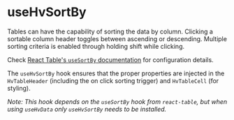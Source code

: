 

<Meta
  of={TableHooksStories}
  title="Visualizations/Table/Table Hooks/useHvSortBy"
/>

# useHvSortBy

Tables can have the capability of sorting the data by column. Clicking a sortable column header toggles between ascending or descending. Multiple sorting criteria
is enabled through holding shift while clicking.

Check [React Table's `useSortBy` documentation](https://react-table-v7-docs.netlify.app/docs/api/useSortBy) for configuration details.

The `useHvSortBy` hook ensures that the proper properties are injected in the `HvTableHeader` (including the on click sorting trigger) and `HvTableCell` (for styling).

_Note: This hook depends on the `useSortBy` hook from `react-table`, but when using `useHvData` only `useHvSortBy` needs to be installed._

<Canvas of={TableHooksStories.UseHvSortByStory} />
